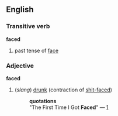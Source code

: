 == English ==
=== Transitive verb ===
'''faced'''
# past tense of [[face]]
=== Adjective ===
'''faced'''
# (''slang'') [[drunk]] (contraction of [[shit-faced]])
#:'''quotations'''
#:"The First Time I Got '''Faced'''" &mdash; [http://www.lebofsky.com/write/alt.html]